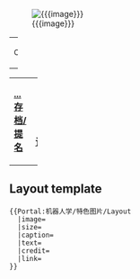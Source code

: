 [[Image:{{{image}}}|center]] 
{| class="noprint" width="100%" border="0" style="padding: 0; margin: 0; background-color:transparent"
|width="33%"| <center> <small>Credit: {{{credit}}}</small> </center> 
|}
{{{text}}}
{| class="noprint" width="100%"  border="0" style="padding: 0; margin: 0; background-color:transparent"
|-
| width="33%"| <div style="text-align:left;">'''[[Portal:机器人学/特色图片|...存档/提名]]'''</div> ||
 <div style="text-align:right;margin-right:10px;margin-bottom:0px;">
'''[[{{{link}}}|延伸阅读...]]'''
 </div >
|}
[[Category:机器人学主题|{{SUBPAGENAME}}]]<noinclude>

== Layout template ==
<pre>
{{Portal:机器人学/特色图片/Layout
  |image=
  |size=
  |caption=
  |text=
  |credit=
  |link=
}}
</pre>
</noinclude>